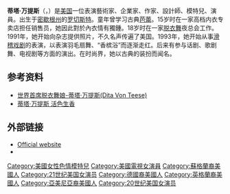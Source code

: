 {{Infobox person
|name         = 蒂塔·万提斯
|image        = Dita Von Teese at Cannes 2007.jpg
|image_size = 250px
|caption      = 蒂塔·万提斯在2007年[[戛纳电影节|戛纳电影节]]。
|birth_name   = Heather Renée Sweet
|birth_date   = {{Birth date and age|1972|9|28}}
|birth_place  = {{USA}}[[密歇根州|密歇根州]][[奥克兰县_(密歇根州)|奥克兰县]]
|occupation   = 表演藝術家、企業家、作家、設計師、模特兒、演員
|years_active = 1990年–
|spouse       = {{marriage|[[瑪麗蓮·曼森|瑪麗蓮·曼森]]|2005|2007|reason=divorced}}
|website      = {{URL|http://www.dita.net/}}
}}

'''蒂塔·万提斯'''（{{lang-en|Dita Von Teese}}，{{bd|1972年|9月28日|catIdx=Von Teese, Dita|}}）是[[美国|美国]]一位表演藝術家、企業家、作家、設計師、模特兒、演員。出生于[[密歇根州|密歇根州]]的[[罗切斯特_(密歇根州)|罗切斯特]]。童年曾学习古典[[芭蕾|芭蕾]]。15岁时在一家高档内衣专卖店担任销售员，她因此對於內衣情有獨鍾。18岁时在一家[[脱衣舞|脱衣舞]]夜总会工作。1991年，她开始向杂志提供照片，不久名声传遍了美国。1993年，她开始从事[[滑稽戏剧|滑稽戏剧]]的表演，以表演羽毛扇舞、“香槟浴”而逐渐走红。后来有参与话剧、歌剧舞、电视剧等方面的演出。在时尚界，她以古典的装扮而闻名。

==参考资料==
* [http://www.omyule.com/portray/世界首席脱衣舞娘-蒂塔·万提斯dita-von-teese.html 世界首席脱衣舞娘-蒂塔·万提斯(Dita Von Teese)]{{Dead link|date=2018年9月 |bot=InternetArchiveBot |fix-attempted=yes }}
* [https://web.archive.org/web/20110429055406/http://news.xinhuanet.com/lady/2009-11/18/content_12447462.htm 蒂塔·万提斯 活色生香]

==外部链接==
{{Commons category|Dita Von Teese}}
* [https://web.archive.org/web/20200524213410/http://www.dita.net/ Official website]
* {{IMDb name|0842258|Dita Von Teese}}

{{DEFAULTSORT:Von Teese, Dita}}
[[Category:美國女性色情模特兒|Category:美國女性色情模特兒]]
[[Category:美國電視女演員|Category:美國電視女演員]]
[[Category:蘇格蘭裔美國人|Category:蘇格蘭裔美國人]]
[[Category:21世纪美国女演员|Category:21世纪美国女演员]]
[[Category:德國裔美國人|Category:德國裔美國人]]
[[Category:英格蘭裔美國人|Category:英格蘭裔美國人]]
[[Category:亞美尼亞裔美國人|Category:亞美尼亞裔美國人]]
[[Category:20世纪美国女演员|Category:20世纪美国女演员]]
{{Authority control}}